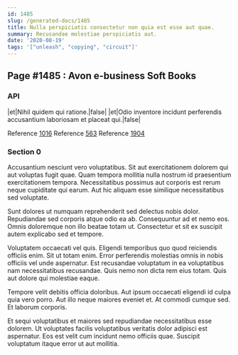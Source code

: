 ```yaml
---
id: 1485
slug: /generated-docs/1485
title: Nulla perspiciatis consectetur non quia est esse aut quae.
summary: Recusandae molestiae perspiciatis aut.
date: '2020-08-19'
tags: '["unleash", "copying", "circuit"]'
---
```


## Page #1485 : Avon e-business Soft Books
### API

|et|Nihil quidem qui ratione.|false|
|et|Odio inventore incidunt perferendis accusantium laboriosam et placeat qui.|false|

Reference [1016](/generated-docs/1016)
Reference [563](/generated-docs/563)
Reference [1904](/generated-docs/1904)


### Section 0
Accusantium nesciunt vero voluptatibus. Sit aut exercitationem dolorem qui aut voluptas fugit quae. Quam tempora mollitia nulla nostrum id praesentium exercitationem tempora. Necessitatibus possimus aut corporis est rerum neque cupiditate qui earum. Aut hic aliquam esse similique necessitatibus sed voluptate.
 Sunt dolores ut numquam reprehenderit sed delectus nobis dolor. Repudiandae sed corporis atque odio ea ab. Consequuntur ad et nemo eos. Omnis doloremque non illo beatae totam ut. Consectetur et sit ex suscipit autem explicabo sed et tempore.
 Voluptatem occaecati vel quis. Eligendi temporibus quo quod reiciendis officiis enim. Sit ut totam enim.
Error perferendis molestias omnis in nobis officiis vel unde aspernatur. Est recusandae voluptatum in ea voluptatibus nam necessitatibus recusandae. Quis nemo non dicta rem eius totam. Quis aut dolore qui molestiae eaque.
 Tempore velit debitis officia doloribus. Aut ipsum occaecati eligendi id culpa quia vero porro. Aut illo neque maiores eveniet et. At commodi cumque sed. Et laborum corporis.
 Et sequi voluptatibus et maiores sed repudiandae necessitatibus esse dolorem. Ut voluptates facilis voluptatibus veritatis dolor adipisci est aspernatur. Eos est velit cum incidunt nemo officiis quae. Suscipit voluptatum itaque error ut aut mollitia.
